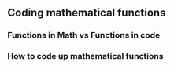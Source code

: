 ## Coding mathematical functions

### Functions in Math vs Functions in code


### How to code up mathematical functions
